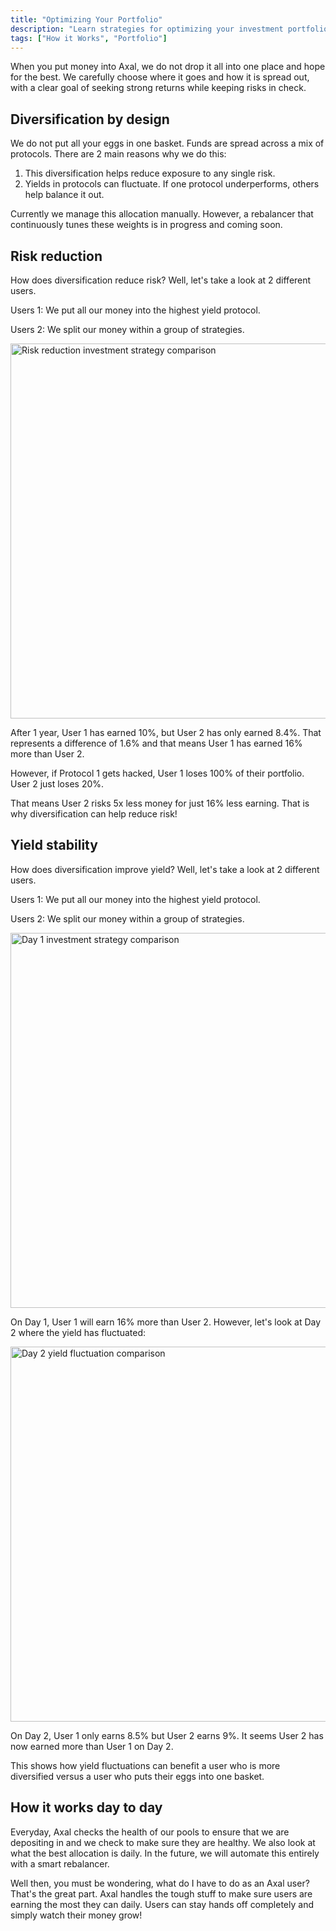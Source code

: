 ```yaml
---
title: "Optimizing Your Portfolio"
description: "Learn strategies for optimizing your investment portfolio"
tags: ["How it Works", "Portfolio"]
---
```


When you put money into Axal, we do not drop it all into one place and hope for the best. We carefully choose where it goes and how it is spread out, with a clear goal of seeking strong returns while keeping risks in check.

## Diversification by design

We do not put all your eggs in one basket. Funds are spread across a mix of protocols. There are 2 main reasons why we do this:

1. This diversification helps reduce exposure to any single risk.
2. Yields in protocols can fluctuate. If one protocol underperforms, others help balance it out.

Currently we manage this allocation manually. However, a rebalancer that continuously tunes these weights is in progress and coming soon.

## Risk reduction

How does diversification reduce risk? Well, let's take a look at 2 different users.

Users 1: We put all our money into the highest yield protocol.

Users 2: We split our money within a group of strategies.

<img src="/Depositing%20with%20Card/Bank/whiteboard_exported_image.png" alt="Risk reduction investment strategy comparison" width="600" />

After 1 year, User 1 has earned 10%, but User 2 has only earned 8.4%. That represents a difference of 1.6% and that means User 1 has earned 16% more than User 2.

However, if Protocol 1 gets hacked, User 1 loses 100% of their portfolio. User 2 just loses 20%.

That means User 2 risks 5x less money for just 16% less earning. That is why diversification can help reduce risk!

## Yield stability

How does diversification improve yield? Well, let's take a look at 2 different users.

Users 1: We put all our money into the highest yield protocol.

Users 2: We split our money within a group of strategies.

<img src="/Depositing%20with%20Card/Bank/whiteboard_exported_image%20(1).png" alt="Day 1 investment strategy comparison" width="600" />

On Day 1, User 1 will earn 16% more than User 2. However, let's look at Day 2 where the yield has fluctuated:

<img src="/Depositing%20with%20Card/Bank/whiteboard_exported_image%20(2).png" alt="Day 2 yield fluctuation comparison" width="600" />

On Day 2, User 1 only earns 8.5% but User 2 earns 9%. It seems User 2 has now earned more than User 1 on Day 2.

This shows how yield fluctuations can benefit a user who is more diversified versus a user who puts their eggs into one basket.

## How it works day to day

Everyday, Axal checks the health of our pools to ensure that we are depositing in and we check to make sure they are healthy. We also look at what the best allocation is daily. In the future, we will automate this entirely with a smart rebalancer.

Well then, you must be wondering, what do I have to do as an Axal user? That's the great part. Axal handles the tough stuff to make sure users are earning the most they can daily. Users can stay hands off completely and simply watch their money grow!
